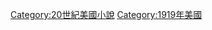{{Year by category
|m=1
|c=9
|d=1
|y=9
|cat=美國小說
|sortkey=小說
|parent=
|subcat=1919年小說
}}

[[Category:20世紀美國小說|Category:20世紀美國小說]]
[[Category:1919年美國|Category:1919年美國]]
